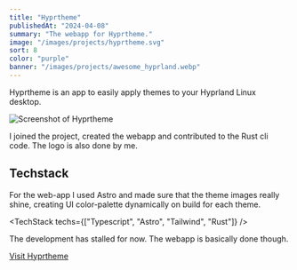 ```yaml
---
title: "Hyprtheme"
publishedAt: "2024-04-08"
summary: "The webapp for Hyprtheme."
image: "/images/projects/hyprtheme.svg"
sort: 8
color: "purple"
banner: "/images/projects/awesome_hyprland.webp"
---
```


Hyprtheme is an app to easily apply themes to your Hyprland Linux desktop.

![Screenshot of Hyprtheme](/images/projects/hyprtheme.webp)

I joined the project, created the webapp and contributed to the Rust cli code. The logo is also done by me.

## Techstack

For the web-app I used Astro and made sure that the theme images really shine, creating UI color-palette dynamically on build for each theme.

<TechStack techs={["Typescript", "Astro", "Tailwind", "Rust"]} />

The development has stalled for now. The webapp is basically done though.

[ Visit Hyprtheme](https://hyprland-community.org/hyprtheme/)
